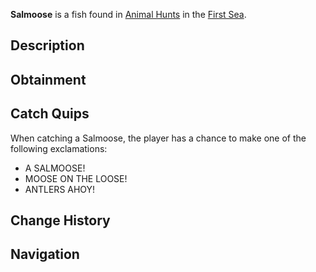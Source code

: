 {{FishInfobox
|image          = Salmoose.png
|rarity         = Limited
|event          = Animal Hunt
|sea            = First Sea
|location       = [[Animals]]
|sublocation    = 
|sources        = Fishing Rod
|radar_location = 
|prog_speed     = -50
|xp             = 3400
|weather        = Clear
|time           = 
|season         = Winter
|bait           = Truffle Worm
|base_weight    = 300
|base_value     = 3500
|weight_range   = 205
|base_chance    = 20
|base_resil     = 15
}}
'''Salmoose''' is a {{Rarity|Limited}} fish found in [[Animal Hunt]]s in the [[First Sea]].

== Description ==
{{Description|A majestic fish with antlers, swimming through icy streams.|Bestiary Entry}}

== Obtainment ==
{{Description|Its antlers sway where snow dusts the water.|Bestiary Hint}}
{{Fish Availability|
Animal Hunt/First Sea
|top_rods      = 
Krampus's Rod\92877.07\196734.19;
Leviathan's Fang Rod\91413.88\360767.96;
Magma Rod\90495.61\191689.72;
Great Rod of Oscar\79243.79\231194.85;
Plastic Rod\77326.54\232637.45;
Buddy Bond Rod\63528.83\146077.2;
Adventurer's Rod\49089.98\333761.1;
Free Spirit Rod\76123.16\298736.65;
Firefly Rod\56427.6\283115.07;
Rapid Rod\54638.84\277201.69;
Fischer's Rod\47207.37\233045.27;
Astralhook Rod\72817.83\233103.25;
Ethereal Prism Rod\72662.46\235131.06;
Seraphic Rod\69176.73\237261.2;
Trident Rod\68548.94\251518.67;
No-Life Rod\67323.44\248604.2;
Rod Of The Forgotten Fang\63460.3\224539.76;
Challenger's Rod\61342.88\230924.71;
Blazebringer Rod\56949.38\214196.86;
Rod Of The Exalted One\56137.14\191192.83;
Rod Of The Depths\55532.85\196884.97;
Zeus Rod\53204.66\200112.31;
Verdant Shear Rod\52381.1\202032.14;
Depthseeker Rod\48466.65\188549.8;
Avalanche Rod\43039.54\168019.55;
Volcanic Rod\41533.05\156213.26;
Steady Rod\14589.78\56174.68
|recommended   = Ethereal Prism Rod
}}

== Catch Quips ==
When catching a Salmoose, the player has a chance to make one of the following exclamations:
* A SALMOOSE!
* MOOSE ON THE LOOSE!
* ANTLERS AHOY!

== Change History ==
{{Change History|{{subst:Current Version}}}}

== Navigation ==
{{Fish Navbox|Animals}}